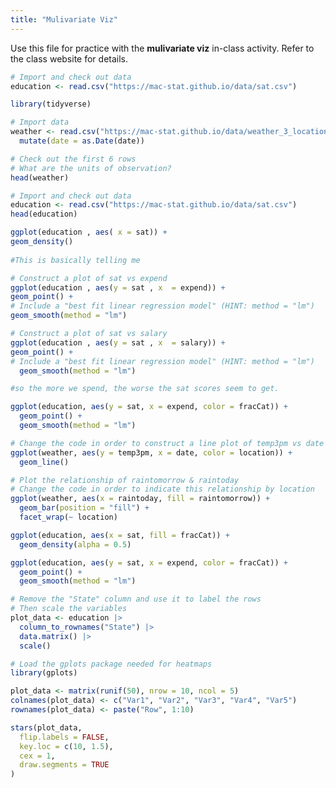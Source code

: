 ```yaml
---
title: "Mulivariate Viz"
---
```


Use this file for practice with the **mulivariate viz** in-class activity.  Refer to the class website for details.
```r
# Import and check out data
education <- read.csv("https://mac-stat.github.io/data/sat.csv")
```

```r
library(tidyverse)

# Import data
weather <- read.csv("https://mac-stat.github.io/data/weather_3_locations.csv") |> 
  mutate(date = as.Date(date))  

# Check out the first 6 rows
# What are the units of observation?
head(weather)
```



```r
# Import and check out data
education <- read.csv("https://mac-stat.github.io/data/sat.csv")
head(education)
```


```r
ggplot(education , aes( x = sat)) +
geom_density()
  
#This is basically telling me
```
```r
# Construct a plot of sat vs expend
ggplot(education , aes(y = sat , x  = expend)) +
geom_point() +
# Include a "best fit linear regression model" (HINT: method = "lm")
geom_smooth(method = "lm")
```
```r
# Construct a plot of sat vs salary
ggplot(education , aes(y = sat , x  = salary)) +
geom_point() +
# Include a "best fit linear regression model" (HINT: method = "lm")
  geom_smooth(method = "lm")

#so the more we spend, the worse the sat scores seem to get.
```

```r
ggplot(education, aes(y = sat, x = expend, color = fracCat)) + 
  geom_point() + 
  geom_smooth(method = "lm")
```

```r
# Change the code in order to construct a line plot of temp3pm vs date for each separate location (no points!)
ggplot(weather, aes(y = temp3pm, x = date, color = location)) + 
  geom_line()
```

```r
# Plot the relationship of raintomorrow & raintoday
# Change the code in order to indicate this relationship by location
ggplot(weather, aes(x = raintoday, fill = raintomorrow)) + 
  geom_bar(position = "fill") + 
  facet_wrap(~ location)
```
```r
ggplot(education, aes(x = sat, fill = fracCat)) + 
  geom_density(alpha = 0.5)
```
```r
ggplot(education, aes(y = sat, x = expend, color = fracCat)) + 
  geom_point() + 
  geom_smooth(method = "lm")
```

```r
# Remove the "State" column and use it to label the rows
# Then scale the variables
plot_data <- education |> 
  column_to_rownames("State") |> 
  data.matrix() |> 
  scale()

# Load the gplots package needed for heatmaps
library(gplots)


```





```r
plot_data <- matrix(runif(50), nrow = 10, ncol = 5)
colnames(plot_data) <- c("Var1", "Var2", "Var3", "Var4", "Var5")
rownames(plot_data) <- paste("Row", 1:10)

stars(plot_data,
  flip.labels = FALSE,
  key.loc = c(10, 1.5),
  cex = 1, 
  draw.segments = TRUE
)
```

